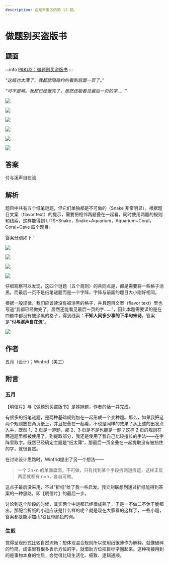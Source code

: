 ```yaml
---
description: 这是芈雨区的第 13 题。
---
```


# 做题别买盗版书

## 题面

:::info
[P&KU2：做题别买盗版书](https://pnku2.pkupuzzle.art/#/game/miyu/prob_13)
:::

_“这纸也太薄了，我都能隐隐约约看到后面一页了。”_

_“可不是嘛。我都已经做完了，居然还能看见最后一页的字……”_

![](./13-zuo-ti-bie-mai-dao-ban-shu.assets/image_1.webp)

![](./13-zuo-ti-bie-mai-dao-ban-shu.assets/image_2.webp)

![](./13-zuo-ti-bie-mai-dao-ban-shu.assets/image_3.webp)

![](./13-zuo-ti-bie-mai-dao-ban-shu.assets/image_4.webp)

![](./13-zuo-ti-bie-mai-dao-ban-shu.assets/image_5.webp)

![](./13-zuo-ti-bie-mai-dao-ban-shu.assets/image_6.webp)

## 答案

<AnswerBlock>付与溪声自在流</AnswerBlock>

## 解析

题目中共有五个纸笔谜题，但它们单独都是不可做的（Snake 非常明显）。根据题目文案（flavor text）的提示，需要把相邻两题叠在一起看，同时使用两题的规则和线索，这样能得到 LITS+Snake，Snake+Aquarium，Aquarium+Coral，Coral+Cave 四个题目。

答案分别如下：

![](./13-zuo-ti-bie-mai-dao-ban-shu.assets/image_7.webp)

![](./13-zuo-ti-bie-mai-dao-ban-shu.assets/image_8.webp)

![](./13-zuo-ti-bie-mai-dao-ban-shu.assets/image_9.webp)

![](./13-zuo-ti-bie-mai-dao-ban-shu.assets/image_10.webp)

仔细观察可以发现，这四个谜题（五个规则）的共同点是，都是需要将一些格子涂黑。而最后一页不是纸笔谜题而是一个字阵，字阵与前面的题目大小刚好相同。

根据一般规律，我们应该读没有被涂黑的格子，并且题目文案（flavor text）里也写道“我都已经做完了，居然还能看见最后一页的字……”，因此本题需要读的是在四题中都没有被涂黑的格子，得到线索：**不知人间多少事的下半句宋诗**。答案是“**付与溪声自在流**”。

![](./13-zuo-ti-bie-mai-dao-ban-shu.assets/image_11.webp)

## 作者

五月（设计）；Winfrid（美工）

## 附言

### 五月

【明信片】与【做题别买盗版书】是姊妹题，作者的话一并完成。

有很多的纸笔谜题，是两种基础规则加在一起形成一个变种题。那么，如果我把这两个规则放在两页纸上，并且把叠在一起看，不也是同样的效果？从上述的出发点入手，既然 1、2 页是一道题，那 2、3 页是不是也能是一题？这样 2 页的规则在两道题里都被使用了。到提取部分，我还是使用了我自己比较擅长的手法——在字阵里取字。既然已经确定主题是“纸太薄”，那最后一页全叠在一起提取没有被挡住的字，就很自然。

在讨论设计思路时，Winfrid提出了另一个想法——

> 一个 2n×n 的单面盘面，不可做，只有找到某个手段折两道痕迹，这样正反两面就都有 n×n，各自可做。

这点子最后没采用，不过“折纸”给了我一些启发。我立刻联想到通过折纸能得到答案的一种思路，即【明信片】的最后一步。

讨论到这个阶段的时候，其实两个中谜都已经很成熟了，于是一不做二不休干脆都出。那配合折纸的小谜应该是什么样的呢？就是现在大家看的这样了，一些小题，答案都是能添加山/谷且带颜色的词。

### 生煎

觉得呈现形式比较自然流畅：想体现混合规则所以使用纸很薄作为解释。就像破碎的竹简，成语里有很多表示方位的字，就借助方位把目标字圈起来。这种衔接用到的是事物本身的性质，会觉得比较生活化、细致、逻辑通顺。
